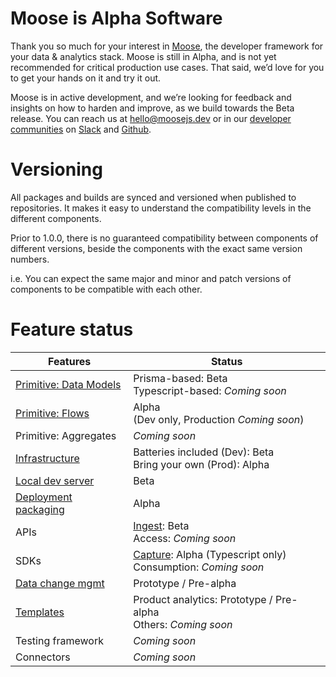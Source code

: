 # Moose is Alpha Software

Thank you so much for your interest in [Moose](https://www.moosejs.com/), the developer framework for your data & analytics stack. Moose is still in Alpha, and is not yet recommended for critical production use cases. That said, we’d love for you to get your hands on it and try it out.

Moose is in active development, and we’re looking for feedback and insights on how to harden and improve, as we build towards the Beta release. You can reach us at [hello@moosejs.dev](mailto:hello@moosejs.dev) or in our [developer communities](https://www.moosejs.com/community) on [Slack](https://join.slack.com/t/moose-community/shared_invite/zt-2fjh5n3wz-cnOmM9Xe9DYAgQrNu8xKxg) and [Github](https://github.com/514-labs/moose).

# Versioning

All packages and builds are synced and versioned when published to repositories. It makes it easy to understand the compatibility levels in the different components.

Prior to 1.0.0, there is no guaranteed compatibility between components of different versions, beside the components with the exact same version numbers.

i.e. You can expect the same major and minor and patch versions of components to be compatible with each other.

# Feature status

| Features                                                               | Status                                                                                                              |
| ---------------------------------------------------------------------- | ------------------------------------------------------------------------------------------------------------------- |
| [Primitive: Data Models](https://docs.moosejs.com/building/model-data) | Prisma-based: Beta <br/> Typescript-based: _Coming soon_                                                            |
| [Primitive: Flows](https://docs.moosejs.com/building/flows)            | Alpha <br/> (Dev only, Production _Coming soon_)                                                                    |
| Primitive: Aggregates                                                  | _Coming soon_                                                                                                       |
| [Infrastructure](https://docs.moosejs.com/architecture)                | Batteries included (Dev): Beta <br/> Bring your own (Prod): Alpha                                                   |
| [Local dev server](https://docs.moosejs.com/getting-started/dev-mode)  | Beta                                                                                                                |
| [Deployment packaging](https://docs.moosejs.com/deploying/overview)    | Alpha                                                                                                               |
| APIs                                                                   | [Ingest](https://docs.moosejs.com/building/model-data): Beta <br/> Access: _Coming soon_                            |
| SDKs                                                                   | [Capture](https://docs.moosejs.com/building/capture-data): Alpha (Typescript only) <br/> Consumption: _Coming soon_ |
| [Data change mgmt](https://docs.moosejs.com/building/dcm/overview)     | Prototype / Pre-alpha                                                                                               |
| [Templates](https://moosejs.com/templates)                             | Product analytics: Prototype / Pre-alpha <br/> Others: _Coming soon_                                                |
| Testing framework                                                      | _Coming soon_                                                                                                       |
| Connectors                                                             | _Coming soon_                                                                                                       |
